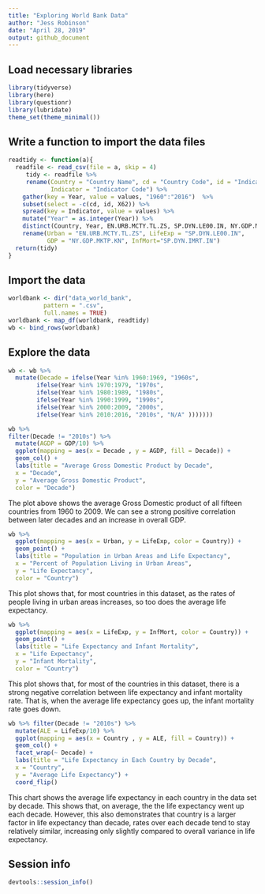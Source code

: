```yaml
---
title: "Exploring World Bank Data"
author: "Jess Robinson"
date: "April 28, 2019"
output: github_document
---
```


## Load necessary libraries

```r
library(tidyverse)
library(here)
library(questionr)
library(lubridate)
theme_set(theme_minimal())

```

## Write a function to import the data files

```r
readtidy <- function(a){
  readfile <- read_csv(file = a, skip = 4) 
     tidy <- readfile %>%
     rename(Country = "Country Name", cd = "Country Code", id = "Indicator Name",
            Indicator = "Indicator Code") %>% 
    gather(key = Year, value = values, "1960":"2016")  %>% 
    subset(select = -c(cd, id, X62)) %>% 
    spread(key = Indicator, value = values) %>%
    mutate("Year" = as.integer(Year)) %>%
    distinct(Country, Year, EN.URB.MCTY.TL.ZS, SP.DYN.LE00.IN, NY.GDP.MKTP.KN, SP.DYN.IMRT.IN) %>%
    rename(Urban = "EN.URB.MCTY.TL.ZS", LifeExp = "SP.DYN.LE00.IN", 
           GDP = "NY.GDP.MKTP.KN", InfMort="SP.DYN.IMRT.IN")
  return(tidy)
}
```
 

## Import the data

```r
worldbank <- dir("data_world_bank", 
          pattern = ".csv", 
          full.names = TRUE) 
worldbank <- map_df(worldbank, readtidy)
wb <- bind_rows(worldbank)
```

## Explore the data
```r
wb <- wb %>%
  mutate(Decade = ifelse(Year %in% 1960:1969, "1960s",
        ifelse(Year %in% 1970:1979, "1970s",
        ifelse(Year %in% 1980:1989, "1980s",
        ifelse(Year %in% 1990:1999, "1990s",
        ifelse(Year %in% 2000:2009, "2000s",
        ifelse(Year %in% 2010:2016, "2010s", "N/A" )))))))

wb %>%
filter(Decade != "2010s") %>%
  mutate(AGDP = GDP/10) %>%
  ggplot(mapping = aes(x = Decade , y = AGDP, fill = Decade)) +
  geom_col() +
  labs(title = "Average Gross Domestic Product by Decade", 
  x = "Decade", 
  y = "Average Gross Domestic Product",
  color = "Decade")
```


The plot above shows the average Gross Domestic product of all fifteen countries from 1960 to 2009. 
We can see a strong positive correlation between later decades and an increase in overall GDP.

```r
wb %>%
  ggplot(mapping = aes(x = Urban, y = LifeExp, color = Country)) +
  geom_point() +
  labs(title = "Population in Urban Areas and Life Expectancy", 
  x = "Percent of Population Living in Urban Areas", 
  y = "Life Expectancy",
  color = "Country")

```

This plot shows that, for most countries in this dataset, as the rates of people living in urban areas increases, so too does the average life expectancy. 

```r
wb %>%
  ggplot(mapping = aes(x = LifeExp, y = InfMort, color = Country)) +
  geom_point() +
  labs(title = "Life Expectancy and Infant Mortality", 
  x = "Life Expectancy", 
  y = "Infant Mortality",
  color = "Country")
```

This plot shows that, for most of the countries in this dataset, there is a strong negative correlation between life expectancy and infant mortality rate. That is, when the average life expectancy goes up, the infant mortality rate goes down. 

```r
wb %>% filter(Decade != "2010s") %>%
  mutate(ALE = LifeExp/10) %>%
  ggplot(mapping = aes(x = Country , y = ALE, fill = Country)) +
  geom_col() +
  facet_wrap(~ Decade) +
  labs(title = "Life Expectancy in Each Country by Decade", 
  x = "Country", 
  y = "Average Life Expectancy") +
  coord_flip()
```

This chart shows the average life expectancy in each country in the data set by decade. This shows that, on average, the the life expectancy went up each decade. 
However, this also demonstrates that country is a larger factor in life expectancy than decade, rates over each decade tend to stay relatively similar, increasing only slightly compared to overall variance in life expectancy.





## Session info

```r
devtools::session_info()
```


